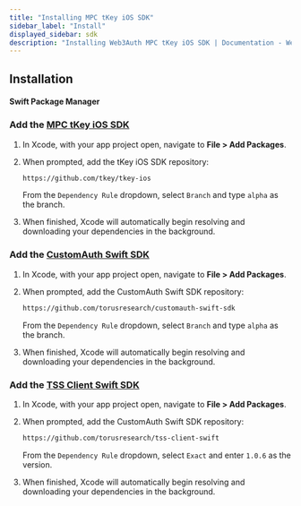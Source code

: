 ```yaml
---
title: "Installing MPC tKey iOS SDK"
sidebar_label: "Install"
displayed_sidebar: sdk
description: "Installing Web3Auth MPC tKey iOS SDK | Documentation - Web3Auth"
---
```


## Installation

#### Swift Package Manager

### Add the [MPC tKey iOS SDK](https://github.com/tkey/tkey-ios/tree/alpha)

1. In Xcode, with your app project open, navigate to **File > Add Packages**.

1. When prompted, add the tKey iOS SDK repository:

   ```sh
   https://github.com/tkey/tkey-ios
   ```

   From the `Dependency Rule` dropdown, select `Branch` and type `alpha` as the branch.

1. When finished, Xcode will automatically begin resolving and downloading your dependencies in the background.

### Add the [CustomAuth Swift SDK](https://github.com/torusresearch/customauth-swift-sdk/tree/alpha)

1. In Xcode, with your app project open, navigate to **File > Add Packages**.

1. When prompted, add the CustomAuth Swift SDK repository:

   ```sh
   https://github.com/torusresearch/customauth-swift-sdk
   ```

   From the `Dependency Rule` dropdown, select `Branch` and type `alpha` as the branch.

1. When finished, Xcode will automatically begin resolving and downloading your dependencies in the background.

### Add the [TSS Client Swift SDK](https://github.com/torusresearch/tss-client-swift)

1. In Xcode, with your app project open, navigate to **File > Add Packages**.

1. When prompted, add the CustomAuth Swift SDK repository:

   ```sh
   https://github.com/torusresearch/tss-client-swift
   ```

   From the `Dependency Rule` dropdown, select `Exact` and enter `1.0.6` as the version.

1. When finished, Xcode will automatically begin resolving and downloading your dependencies in the background.
